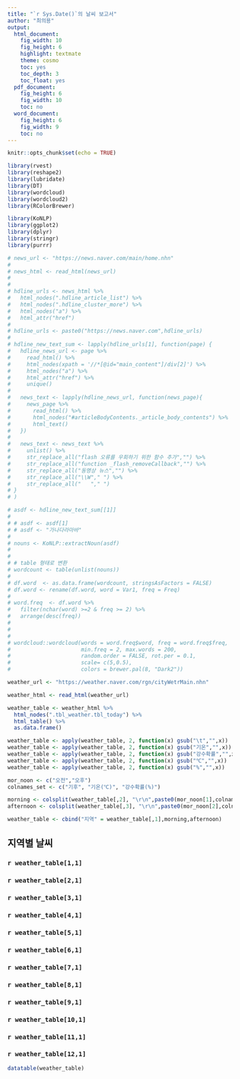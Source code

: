 ```yaml
---
title: "`r Sys.Date()`의 날씨 보고서"
author: "최의용"
output:
  html_document:
    fig_width: 10
    fig_height: 6
    highlight: textmate
    theme: cosmo
    toc: yes
    toc_depth: 3
    toc_float: yes
  pdf_document:
    fig_height: 6
    fig_width: 10
    toc: no
  word_document:
    fig_height: 6
    fig_width: 9
    toc: no  
---
```


```r
knitr::opts_chunk$set(echo = TRUE)
```

```r
library(rvest)
library(reshape2)
library(lubridate)
library(DT)
library(wordcloud)
library(wordcloud2)
library(RColorBrewer)

library(KoNLP)
library(ggplot2)
library(dplyr)
library(stringr)
library(purrr)
```

```r
# news_url <- "https://news.naver.com/main/home.nhn"
# 
# news_html <- read_html(news_url) 
# 
# 
# hdline_urls <- news_html %>% 
#   html_nodes(".hdline_article_list") %>%
#   html_nodes(".hdline_cluster_more") %>% 
#   html_nodes("a") %>% 
#   html_attr("href")
# 
# hdline_urls <- paste0("https://news.naver.com",hdline_urls)
# 
# hdline_new_text_sum <- lapply(hdline_urls[1], function(page) {
#   hdline_news_url <- page %>% 
#     read_html() %>% 
#     html_nodes(xpath = '//*[@id="main_content"]/div[2]') %>% 
#     html_nodes("a") %>% 
#     html_attr("href") %>% 
#     unique() 
#   
#   news_text <- lapply(hdline_news_url, function(news_page){
#     news_page %>% 
#       read_html() %>% 
#       html_nodes("#articleBodyContents._article_body_contents") %>% 
#       html_text()
#   }) 
#   
#   news_text <- news_text %>% 
#     unlist() %>% 
#     str_replace_all("flash 오류를 우회하기 위한 함수 추가","") %>% 
#     str_replace_all("function _flash_removeCallback","") %>% 
#     str_replace_all("동영상 뉴스","") %>% 
#     str_replace_all("\\W"," ") %>% 
#     str_replace_all("   "," ")
# }
# )
```


```r
# asdf <- hdline_new_text_sum[[1]]
# 
# # asdf <- asdf[1]
# # asdf <- "가나다라마바"
# 
# nouns <- KoNLP::extractNoun(asdf)
# 
# 
# # table 형태로 변환
# wordcount <- table(unlist(nouns))
# 
# df.word  <- as.data.frame(wordcount, stringsAsFactors = FALSE)
# df.word <- rename(df.word, word = Var1, freq = Freq)
# 
# word.freq  <- df.word %>% 
#   filter(nchar(word) >=2 & freq >= 2) %>% 
#   arrange(desc(freq)) 
# 
# 
# 
# wordcloud::wordcloud(words = word.freq$word, freq = word.freq$freq,
#                      min.freq = 2, max.words = 200,
#                      random.order = FALSE, rot.per = 0.1,
#                      scale= c(5,0.5),
#                      colors = brewer.pal(8, "Dark2"))
```



```r
weather_url <- "https://weather.naver.com/rgn/cityWetrMain.nhn"

weather_html <- read_html(weather_url) 

weather_table <- weather_html %>% 
  html_nodes(".tbl_weather.tbl_today") %>% 
  html_table() %>% 
  as.data.frame()

weather_table <- apply(weather_table, 2, function(x) gsub("\t","",x))
weather_table <- apply(weather_table, 2, function(x) gsub("기온","",x))
weather_table <- apply(weather_table, 2, function(x) gsub("강수확률","",x))
weather_table <- apply(weather_table, 2, function(x) gsub("℃","",x))
weather_table <- apply(weather_table, 2, function(x) gsub("%","",x))

mor_noon <- c("오전","오후")
colnames_set <- c("기후", "기온(℃)", "강수확률(%)")

morning <- colsplit(weather_table[,2], "\r\n",paste0(mor_noon[1],colnames_set))
afternoon <- colsplit(weather_table[,3], "\r\n",paste0(mor_noon[2],colnames_set))

weather_table <- cbind("지역" = weather_table[,1],morning,afternoon)
```

## 지역별 날씨

### `r weather_table[1,1]`

### `r weather_table[2,1]`

### `r weather_table[3,1]`

### `r weather_table[4,1]`

### `r weather_table[5,1]`

### `r weather_table[6,1]`

### `r weather_table[7,1]`

### `r weather_table[8,1]`

### `r weather_table[9,1]`

### `r weather_table[10,1]`

### `r weather_table[11,1]`

### `r weather_table[12,1]`




```r
datatable(weather_table)
```

